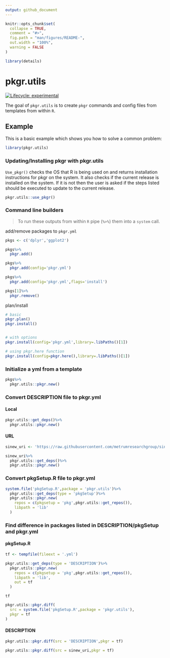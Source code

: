 ```yaml
---
output: github_document
---
```


<!-- README.md is generated from README.Rmd. Please edit that file -->

```r
knitr::opts_chunk$set(
  collapse = TRUE,
  comment = "#>",
  fig.path = "man/figures/README-",
  out.width = "100%",
  warning = FALSE
)

library(details)

```
# pkgr.utils

<!-- badges: start -->
[![Lifecycle: experimental](https://img.shields.io/badge/lifecycle-experimental-orange.svg)](https://www.tidyverse.org/lifecycle/#experimental)
<!-- badges: end -->

The goal of `pkgr.utils` is to create `pkgr` commands and config files from templates from within `R`.

## Example

This is a basic example which shows you how to solve a common problem:

```r
library(pkgr.utils)
```

### Updating/Installing pkgr with pkgr.utils

`Use_pkgr()` checks the OS that R is being used on and returns installation instructions for pkgr on the system. It also checks if the current release is installed on the system. If it is not then the user is asked if the steps listed should be executed to update to the current release.

```r
pkgr.utils::use_pkgr()
```


### Command line builders

> To run these outputs from within `R` pipe (`%>%`) them into a `system` call.

add/remove packages to `pkgr.yml`

```r
pkgs <- c('dplyr','ggplot2')

pkgs%>%
  pkgr.add()

pkgs%>%
  pkgr.add(config='pkgr.yml')

pkgs%>%
  pkgr.add(config='pkgr.yml',flags='install')

pkgs[1]%>%
  pkgr.remove()
```

plan/install

```r
# basic
pkgr.plan()
pkgr.install()


# with options
pkgr.install(config='pkgr.yml',library=.libPaths()[1])

# using pkgr.here function
pkgr.install(config=pkgr.here(),library=.libPaths()[1])

```

### Initialize a yml from a template

```r
pkgs%>%
  pkgr.utils::pkgr.new()
```

### Convert DESCRIPTION file to pkgr.yml

#### Local

```r

pkgr.utils::get_deps()%>%
  pkgr.utils::pkgr.new()

```

#### URL

```r
sinew_uri <- 'https://raw.githubusercontent.com/metrumresearchgroup/sinew/master/DESCRIPTION'

sinew_uri%>%
  pkgr.utils::get_deps()%>%
  pkgr.utils::pkgr.new()
```

### Convert pkgSetup.R file to pkgr.yml

```r

system.file('pkgSetup.R',package = 'pkgr.utils')%>%
  pkgr.utils::get_deps(type = 'pkgSetup')%>%
  pkgr.utils::pkgr.new(
    repos = c(pkgsetup = 'pkg',pkgr.utils::get_repos()),
    libpath = 'lib'
  )

```

### Find difference in packages listed in DESCRIPTION/pkgSetup and pkgr.yml

#### pkgSetup.R

```r
tf <- tempfile(fileext = '.yml')

pkgr.utils::get_deps(type = 'DESCRIPTION')%>%
  pkgr.utils::pkgr.new(
    repos = c(pkgsetup = 'pkg',pkgr.utils::get_repos()),
    libpath = 'lib',
    out = tf
  )
```

```details
tf
```

```r
pkgr.utils::pkgr.diff(
  src = system.file('pkgSetup.R',package = 'pkgr.utils'),
  pkgr = tf
)

```

#### DESCRIPTION

```r

pkgr.utils::pkgr.diff(src = 'DESCRIPTION',pkgr = tf)

pkgr.utils::pkgr.diff(src = sinew_uri,pkgr = tf)

```
